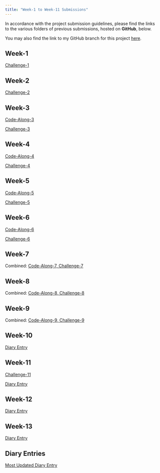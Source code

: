 ```yaml
---
title: "Week-1 to Week-11 Submissions"
---
```


In accordance with the project submission guidelines, please find the links to the various folders of previous submissions, hosted on <b>GitHub</b>, below.

You may also find the link to my GitHub branch for this project [here](https://github.com/mjswelise/nm2207-elise/tree/main).

## Week-1

[Challenge-1](https://github.com/mjswelise/nm2207-elise/blob/Week-1/Challenge-1_Safari.pdf)

## Week-2

[Challenge-2](https://github.com/mjswelise/nm2207-elise/blob/Week-2/Challenge-2.pdf)

## Week-3

[Code-Along-3](https://github.com/mjswelise/nm2207-elise/blob/Week-3/Week-3_Code-Along.pdf)

[Challenge-3](https://github.com/mjswelise/nm2207-elise/blob/Week-3/Challenge-3.pdf)

## Week-4

[Code-Along-4](https://github.com/mjswelise/nm2207-elise/blob/Week-4/Week-4:-Code-along.pdf)

[Challenge-4](https://github.com/mjswelise/nm2207-elise/blob/Week-4/Challenge-4.pdf)

## Week-5

[Code-Along-5](https://github.com/mjswelise/nm2207-elise/blob/Week-5/Week-5-Code-Along.pdf)

[Challenge-5](https://github.com/mjswelise/nm2207-elise/blob/Week-5/Challenge-5.pdf)

## Week-6

[Code-Along-6](https://github.com/mjswelise/nm2207-elise/blob/Week-6/Week-6-Code-along-Elise.pdf)

[Challenge-6](https://github.com/mjswelise/nm2207-elise/blob/Week-6/Challenge-6-Elise.pdf)

## Week-7

Combined: [Code-Along-7, Challenge-7](https://github.com/mjswelise/nm2207-elise/blob/Week-7/Challenge-7_PDF.pdf)

## Week-8

Combined: [Code-Along-8, Challenge-8](https://github.com/mjswelise/nm2207-elise/blob/Week-8/Code-Along-Challenge-8.pdf)

## Week-9

Combined: [Code-Along-9, Challenge-9](https://github.com/mjswelise/nm2207-elise/blob/Week-9/Week-9.pdf)

## Week-10

[Diary Entry](https://github.com/mjswelise/nm2207-elise/blob/Week-10)

## Week-11

[Challenge-11](https://github.com/mjswelise/nm2207-elise/blob/Week-11/Challenge-11.pdf)

[Diary Entry](https://github.com/mjswelise/nm2207-elise/blob/Week-11/Diary-Entries.Rmd)

## Week-12

[Diary Entry](https://github.com/mjswelise/nm2207-elise/blob/Week-12/Diary-Entries.Rmd)

## Week-13
[Diary Entry](https://github.com/mjswelise/nm2207-elise/blob/Week-13/Diary-Entries.Rmd)

## Diary Entries
[Most Updated Diary Entry](https://github.com/mjswelise/nm2207-elise/blob/Week-13/Diary-Entries.Rmd)